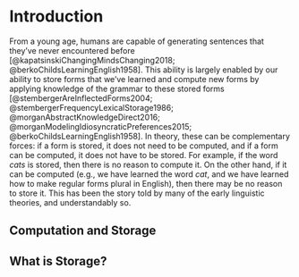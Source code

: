 \pagenumbering{arabic}

# Introduction

From a young age, humans are capable of generating sentences that they've never encountered before [@kapatsinskiChangingMindsChanging2018; @berkoChildsLearningEnglish1958]. This ability is largely enabled by our ability to store forms that we've learned and compute new forms by applying knowledge of the grammar to these stored forms [@stembergerAreInflectedForms2004; @stembergerFrequencyLexicalStorage1986; @morganAbstractKnowledgeDirect2016; @morganModelingIdiosyncraticPreferences2015; @berkoChildsLearningEnglish1958]. In theory, these can be complementary forces: if a form is stored, it does not need to be computed, and if a form can be computed, it does not have to be stored. For example, if the word *cats* is stored, then there is no reason to compute it. On the other hand, if it can be computed (e.g., we have learned the word *cat*, and we have learned how to make regular forms plural in English), then there may be no reason to store it. This has been the story told by many of the early linguistic theories, and understandably so.

## Computation and Storage

## What is Storage?
